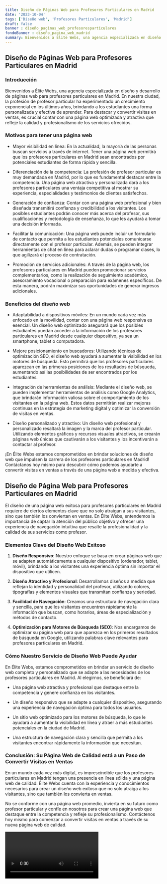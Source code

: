 ```yaml
---
title: Diseño de Páginas Web para Profesores Particulares en Madrid
date: '2023-10-04'
tags: ['Diseño web', 'Profesores Particulares', 'Madrid']
draft: false
banner : diseño_paginas_web_profesoresparticulares
fondoBanner : diseño_pagina_web_madrid
summary: Bienvenidos a Élite Webs, una agencia especializada en diseño y desarrollo de páginas web para profesores particulares en Madrid. En nuestra ciudad, la profesión de profesor particular ha experimentado un crecimiento exponencial en los últimos años, brindando a los estudiantes una forma personalizada y efectiva de aprender. Para destacar y convertir visitas en ventas, es crucial contar con una página web optimizada y atractiva que refleje la calidad y profesionalismo de los servicios ofrecidos.
---
```


## Diseño de Páginas Web para Profesores Particulares en Madrid

### Introducción

Bienvenidos a Élite Webs, una agencia especializada en diseño y desarrollo de páginas web para profesores particulares en Madrid. En nuestra ciudad, la profesión de profesor particular ha experimentado un crecimiento exponencial en los últimos años, brindando a los estudiantes una forma personalizada y efectiva de aprender. Para destacar y convertir visitas en ventas, es crucial contar con una página web optimizada y atractiva que refleje la calidad y profesionalismo de los servicios ofrecidos.

### Motivos para tener una página web

- Mayor visibilidad en línea: En la actualidad, la mayoría de las personas buscan servicios a través de internet. Tener una página web permitirá que los profesores particulares en Madrid sean encontrados por potenciales estudiantes de forma rápida y sencilla.

- Diferenciación de la competencia: La profesión de profesor particular es muy demandada en Madrid, por lo que es fundamental destacar entre la competencia. Una página web atractiva y personalizada dará a los profesores particulares una ventaja competitiva al mostrar su experiencia, especialidades y testimonios de clientes satisfechos.

- Generación de confianza: Contar con una página web profesional y bien diseñada transmitirá confianza y credibilidad a los visitantes. Los posibles estudiantes podrán conocer más acerca del profesor, sus cualificaciones y metodología de enseñanza, lo que les ayudará a tomar una decisión informada.

- Facilitar la comunicación: Una página web puede incluir un formulario de contacto que permita a los estudiantes potenciales comunicarse directamente con el profesor particular. Además, se pueden integrar herramientas de chat en línea para aclarar dudas o programar clases, lo que agilizará el proceso de contratación.

- Promoción de servicios adicionales: A través de la página web, los profesores particulares en Madrid pueden promocionar servicios complementarios, como la realización de seguimiento académico, asesoramiento vocacional o preparación para exámenes específicos. De esta manera, podrán maximizar sus oportunidades de generar ingresos adicionales.

### Beneficios del diseño web

- Adaptabilidad a dispositivos móviles: En un mundo cada vez más enfocado en la movilidad, contar con una página web responsiva es esencial. Un diseño web optimizado asegurará que los posibles estudiantes puedan acceder a la información de los profesores particulares en Madrid desde cualquier dispositivo, ya sea un smartphone, tablet o computadora.

- Mejore posicionamiento en buscadores: Utilizando técnicas de optimización SEO, el diseño web ayudará a aumentar la visibilidad en los motores de búsqueda. Esto permitirá que los profesores particulares aparezcan en las primeras posiciones de los resultados de búsqueda, aumentando así las posibilidades de ser encontrados por los estudiantes.

- Integración de herramientas de análisis: Mediante el diseño web, se pueden implementar herramientas de análisis como Google Analytics, que brindarán información valiosa sobre el comportamiento de los visitantes en la página web. Estos datos permitirán realizar mejoras continuas en la estrategia de marketing digital y optimizar la conversión de visitas en ventas.

- Diseño personalizado y atractivo: Un diseño web profesional y personalizado resaltará la imagen y la marca del profesor particular. Utilizando elementos gráficos y recursos visuales atractivos, se crearán páginas web únicas que cautivarán a los visitantes y los incentivarán a contactar al profesor.

¡En Élite Webs estamos comprometidos en brindar soluciones de diseño web que impulsen la carrera de los profesores particulares en Madrid! Contáctanos hoy mismo para descubrir cómo podemos ayudarte a convertir visitas en ventas a través de una página web a medida y efectiva.

<GifSeo />

<Cta />

## Diseño de Página Web para Profesores Particulares en Madrid

El diseño de una página web exitosa para profesores particulares en Madrid requiere de ciertos elementos clave que no solo atraigan a sus visitantes, sino que también los conviertan en ventas. En Élite Webs, entendemos la importancia de captar la atención del público objetivo y ofrecer una experiencia de navegación intuitiva que resalte la profesionalidad y la calidad de sus servicios como profesor.

### Elementos Clave del Diseño Web Exitoso

1. **Diseño Responsivo**: Nuestro enfoque se basa en crear páginas web que se adapten automáticamente a cualquier dispositivo (ordenador, tablet, móvil), brindando a los visitantes una experiencia óptima sin importar el dispositivo que utilicen.

2. **Diseño Atractivo y Profesional**: Desarrollamos diseños a medida que reflejan la identidad y personalidad del profesor, utilizando colores, tipografías y elementos visuales que transmitan confianza y seriedad.

3. **Facilidad de Navegación**: Creamos una estructura de navegación clara y sencilla, para que los visitantes encuentren rápidamente la información que buscan, como horarios, áreas de especialización y métodos de contacto.

4. **Optimización para Motores de Búsqueda (SEO)**: Nos encargamos de optimizar su página web para que aparezca en los primeros resultados de búsqueda en Google, utilizando palabras clave relevantes para profesores particulares en Madrid.

### Cómo Nuestro Servicio de Diseño Web Puede Ayudar

En Élite Webs, estamos comprometidos en brindar un servicio de diseño web completo y personalizado que se adapte a las necesidades de los profesores particulares en Madrid. Al elegirnos, se beneficiará de:

- Una página web atractiva y profesional que destaque entre la competencia y genere confianza en los visitantes.

- Un diseño responsivo que se adapte a cualquier dispositivo, asegurando una experiencia de navegación óptima para todos los usuarios.

- Un sitio web optimizado para los motores de búsqueda, lo que le ayudará a aumentar la visibilidad en línea y atraer a más estudiantes potenciales en la ciudad de Madrid.

- Una estructura de navegación clara y sencilla que permita a los visitantes encontrar rápidamente la información que necesitan.

### Conclusión: Su Página Web de Calidad está a un Paso de Convertir Visitas en Ventas

En un mundo cada vez más digital, es imprescindible que los profesores particulares en Madrid tengan una presencia en línea sólida y una página web de calidad. Élite Webs cuenta con la experiencia y conocimientos necesarios para crear un diseño web exitoso que no solo atraiga a los visitantes, sino que también los convierta en ventas.

No se conforme con una página web promedio, invierta en su futuro como profesor particular y confíe en nosotros para crear una página web que destaque entre la competencia y refleje su profesionalismo. Contáctenos hoy mismo para comenzar a convertir visitas en ventas a través de su nueva página web de calidad.

<Video />

<CtaBot job='Profesores Particulares' city='Madrid'/>

<Gmaps query='Madrid+españa+maps' />